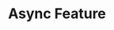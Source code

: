 ---
id: "node_tf_easy_014"
questionType: "TRUE_FALSE"
title: "Async Feature"
statement: "Node.js does not support asynchronous operations."
difficulty: "EASY"
category: "Node.js"
correctAnswer: false
explanation: "Node.js is built around asynchronous, non-blocking operations."
---